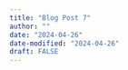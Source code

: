 ```yaml
---
title: "Blog Post 7"
author: ""
date: "2024-04-26"
date-modified: "2024-04-26"
draft: FALSE
---
```


